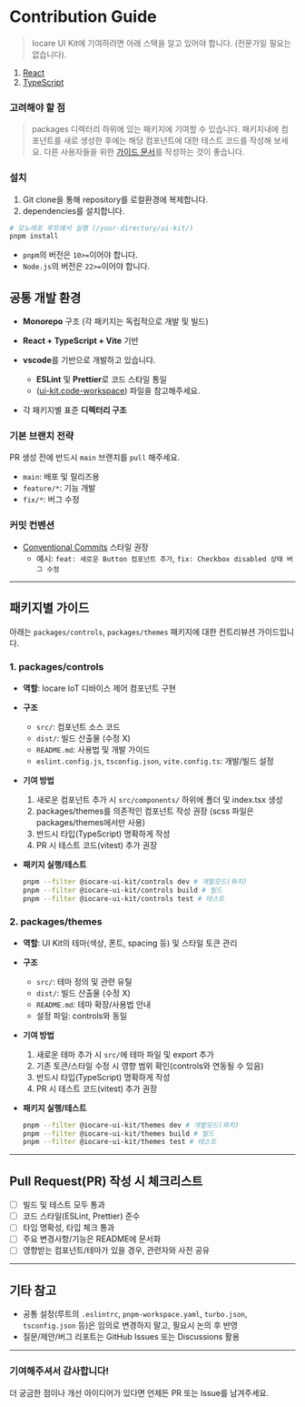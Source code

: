 
# Contribution Guide

> Iocare UI Kit에 기여하려면 아래 스택을 알고 있어야 합니다. (전문가일 필요는 없습니다).

1. [React](https://reactnative.dev)
2. [TypeScript](https://www.typescriptlang.org)

### 고려해야 할 점

> packages 디렉터리 하위에 있는 패키지에 기여할 수 있습니다. 패키지내에 컴포넌트를 새로 생성한 후에는 해당 컴포넌트에 대한 테스트 코드를 작성해 보세요. 다른 사용자들을 위한 [가이드 문서](/guide/documentation-guide)를 작성하는 것이 좋습니다.

### 설치

1. Git clone을 통해 repository를 로컬환경에 복제합니다.
2. dependencies를 설치합니다.

```bash
# 모노레포 루트에서 실행 (/your-directory/ui-kit/)
pnpm install
```

- `pnpm`의 버전은 `10>=`이어야 합니다.
- `Node.js`의 버전은 `22>=`이어야 합니다.

## 공통 개발 환경

- **Monorepo** 구조 (각 패키지는 독립적으로 개발 및 빌드)
- **React + TypeScript + Vite** 기반
- **vscode**를 기반으로 개발하고 있습니다.
  - **ESLint** 및 **Prettier**로 코드 스타일 통일
  - ([ui-kit.code-workspace](https://github.com/t2408122/ui-kit/blob/main/ui-kit.code-workspace)) 파일을 참고해주세요.
- 각 패키지별 표준 **디렉터리 구조**

  <FileTree>
    <FileTree.Folder name="src" defaultOpen>
      <FileTree.Folder name="components" defaultOpen>
        <FileTree.Folder name="switch" defaultOpen>
          <FileTree.File name="switch.test.tsx" />
          <FileTree.File name="switch.module.scss (packages/themes에서만 사용)" />
          <FileTree.File name="switch.tsx" />
        </FileTree.Folder>
        <FileTree.Folder name="button" defaultOpen>
          <FileTree.File name="button.test.tsx" />
          <FileTree.File name="button.module.scss (packages/themes에서만 사용)" />
          <FileTree.File name="button.tsx" />
        </FileTree.Folder>
      </FileTree.Folder>
      <FileTree.File name="index.ts" />
    </FileTree.Folder>
  </FileTree>

### 기본 브랜치 전략

PR 생성 전에 반드시 `main` 브랜치를 `pull` 해주세요.

- `main`: 배포 및 릴리즈용
- `feature/*`: 기능 개발
- `fix/*`: 버그 수정

### 커밋 컨벤션

- [Conventional Commits](https://www.conventionalcommits.org/) 스타일 권장
  - 예시: `feat: 새로운 Button 컴포넌트 추가`, `fix: Checkbox disabled 상태 버그 수정`

---

## 패키지별 가이드

아래는 `packages/controls`, `packages/themes` 패키지에 대한 컨트리뷰션 가이드입니다.

### 1. packages/controls

- **역할**: Iocare IoT 디바이스 제어 컴포넌트 구현
- **구조**
  - `src/`: 컴포넌트 소스 코드
  - `dist/`: 빌드 산출물 (수정 X)
  - `README.md`: 사용법 및 개발 가이드
  - `eslint.config.js`, `tsconfig.json`, `vite.config.ts`: 개발/빌드 설정
- **기여 방법**

  1. 새로운 컴포넌트 추가 시 `src/components/` 하위에 폴더 및 index.tsx 생성
  2. packages/themes를 의존적인 컴포넌트 작성 권장 (scss 파일은 packages/themes에서만 사용)
  3. 반드시 타입(TypeScript) 명확하게 작성
  4. PR 시 테스트 코드(vitest) 추가 권장

- **패키지 실행/테스트**
  ```bash
  pnpm --filter @iocare-ui-kit/controls dev # 개발모드(와치)
  pnpm --filter @iocare-ui-kit/controls build # 빌드
  pnpm --filter @iocare-ui-kit/controls test # 테스트
  ```

### 2. packages/themes

- **역할**: UI Kit의 테마(색상, 폰트, spacing 등) 및 스타일 토큰 관리
- **구조**
  - `src/`: 테마 정의 및 관련 유틸
  - `dist/`: 빌드 산출물 (수정 X)
  - `README.md`: 테마 확장/사용법 안내
  - 설정 파일: controls와 동일
- **기여 방법**

  1. 새로운 테마 추가 시 `src/`에 테마 파일 및 export 추가
  2. 기존 토큰/스타일 수정 시 영향 범위 확인(controls와 연동될 수 있음)
  3. 반드시 타입(TypeScript) 명확하게 작성
  4. PR 시 테스트 코드(vitest) 추가 권장

- **패키지 실행/테스트**

  ```bash
  pnpm --filter @iocare-ui-kit/themes dev # 개발모드(와치)
  pnpm --filter @iocare-ui-kit/themes build # 빌드
  pnpm --filter @iocare-ui-kit/themes test # 테스트
  ```

---

## Pull Request(PR) 작성 시 체크리스트

- [ ] 빌드 및 테스트 모두 통과
- [ ] 코드 스타일(ESLint, Prettier) 준수
- [ ] 타입 명확성, 타입 체크 통과
- [ ] 주요 변경사항/기능은 README에 문서화
- [ ] 영향받는 컴포넌트/테마가 있을 경우, 관련자와 사전 공유

---

## 기타 참고

- 공통 설정(루트의 `.eslintrc`, `pnpm-workspace.yaml`, `turbo.json`, `tsconfig.json` 등)은 임의로 변경하지 말고, 필요시 논의 후 반영
- 질문/제안/버그 리포트는 GitHub Issues 또는 Discussions 활용

---

### 기여해주셔서 감사합니다!

더 궁금한 점이나 개선 아이디어가 있다면 언제든 PR 또는 Issue를 남겨주세요.
